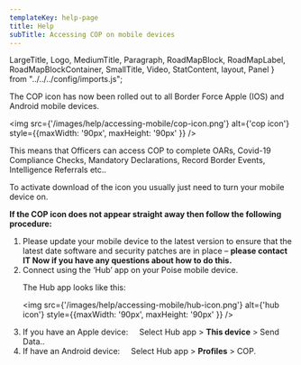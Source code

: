 ```yaml
---
templateKey: help-page
title: Help
subTitle: Accessing COP on mobile devices
---
```

LargeTitle, Logo, MediumTitle, Paragraph, RoadMapBlock, RoadMapLabel, RoadMapBlockContainer, SmallTitle, Video, StatContent, layout, Panel } from "../../../config/imports.js";

The COP icon has now been rolled out to all Border Force Apple (IOS) and Android mobile devices.

<img src={'/images/help/accessing-mobile/cop-icon.png'} alt={'cop icon'} style={{maxWidth: '90px', maxHeight: '90px' }} />

<BreakLine pixels={20} />

This means that Officers can access COP to complete OARs, Covid-19 Compliance Checks, Mandatory Declarations, Record Border Events, Intelligence Referrals etc..

To activate download of the icon you usually just need to turn your mobile device on.  

**If the COP icon does not appear straight away then follow the following procedure:**

<ol class="govuk-list govuk-list--number">
  <li>Please update your mobile device to the latest version to ensure that the latest date software and security patches are in place – <strong>please contact IT Now if you have any questions about how to do this.</strong></li>
  <li>Connect using the ‘Hub’ app on your Poise mobile device.</li>

The Hub app looks like this:

<img src={'/images/help/accessing-mobile/hub-icon.png'} alt={'hub icon'} style={{maxWidth: '90px', maxHeight: '90px' }} />

<BreakLine pixels={20} />

<li>If you have an Apple device: &nbsp; &nbsp; Select Hub app > <strong>This device</strong> > Send Data..</li>
<li>If have an Android device: &nbsp; &nbsp; Select Hub app > <strong>Profiles</strong> > COP.</li>
</ol>

